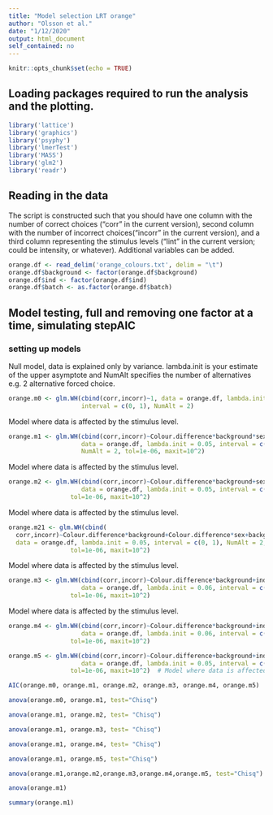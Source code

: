 ```yaml
---
title: "Model selection LRT orange"
author: "Olsson et al."
date: "1/12/2020"
output: html_document
self_contained: no
---
```


```r
knitr::opts_chunk$set(echo = TRUE)
```

## Loading packages required to run the analysis and the plotting.

```r
library('lattice')
library('graphics')
library('psyphy')
library('lmerTest')
library('MASS')
library('glm2')
library('readr')
```

## Reading in the data

The script is constructed such that you should have one column with the number of correct choices ("corr" in the current version), second column with the number of incorrect choices("incorr" in the current version), and a third column representing the stimulus levels ("lint" in the current version; could be intensity, or whatever). Additional variables can be added.

```r
orange.df <- read_delim('orange_colours.txt', delim = "\t") 
orange.df$background <- factor(orange.df$background)
orange.df$ind <- factor(orange.df$ind)
orange.df$batch <- as.factor(orange.df$batch)
```

## Model testing, full and removing one factor at a time, simulating stepAIC

### setting up models

Null model, data is explained only by variance. lambda.init is your estimate of the upper asymptote and NumAlt specifies the number of alternatives e.g. 2 alternative forced choice.

```r
orange.m0 <- glm.WH(cbind(corr,incorr)~1, data = orange.df, lambda.init = 0.1, 
                    interval = c(0, 1), NumAlt = 2) 
```

Model where data is affected by the stimulus level.

```r
orange.m1 <- glm.WH(cbind(corr,incorr)~Colour.difference*background*sex+ind+batch, 
                    data = orange.df, lambda.init = 0.05, interval = c(0, 1), 
                    NumAlt = 2, tol=1e-06, maxit=10^2)
```

Model where data is affected by the stimulus level.

```r
orange.m2 <- glm.WH(cbind(corr,incorr)~Colour.difference*background+sex+ind+batch, 
                    data = orange.df, lambda.init = 0.05, interval = c(0, 1), NumAlt = 2, 
                 tol=1e-06, maxit=10^2)  
```

Model where data is affected by the stimulus level.

```r
orange.m21 <- glm.WH(cbind(
  corr,incorr)~Colour.difference*background+Colour.difference*sex+background*sex+ind+batch,
  data = orange.df, lambda.init = 0.05, interval = c(0, 1), NumAlt = 2, 
                 tol=1e-06, maxit=10^2) 
```

Model where data is affected by the stimulus level.

```r
orange.m3 <- glm.WH(cbind(corr,incorr)~Colour.difference*background+ind+batch,
                    data = orange.df, lambda.init = 0.06, interval = c(0, 1), NumAlt = 2, 
                 tol=1e-06, maxit=10^2) 
```

Model where data is affected by the stimulus level.

```r
orange.m4 <- glm.WH(cbind(corr,incorr)~Colour.difference*background+ind+sex,
                    data = orange.df, lambda.init = 0.06, interval = c(0, 1), NumAlt = 2, 
                 tol=1e-06, maxit=10^2) 
```


```r
orange.m5 <- glm.WH(cbind(corr,incorr)~Colour.difference+background+ind+batch+sex,
                    data = orange.df, lambda.init = 0.05, interval = c(0, 1), NumAlt = 2, 
                 tol=1e-06, maxit=10^2)  # Model where data is affected by the stimulus level
```


```r
AIC(orange.m0, orange.m1, orange.m2, orange.m3, orange.m4, orange.m5)
```


```r
anova(orange.m0, orange.m1, test="Chisq")
```


```r
anova(orange.m1, orange.m2, test= "Chisq")
```


```r
anova(orange.m1, orange.m3, test= "Chisq")
```


```r
anova(orange.m1, orange.m4, test= "Chisq")
```


```r
anova(orange.m1, orange.m5, test="Chisq")
```


```r
anova(orange.m1,orange.m2,orange.m3,orange.m4,orange.m5, test="Chisq")
```


```r
anova(orange.m1)
```


```r
summary(orange.m1)
```

